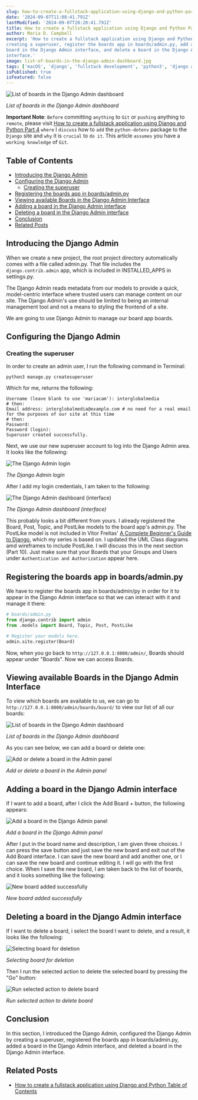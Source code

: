 ```yaml
---
slug: how-to-create-a-fullstack-application-using-django-and-python-part-9
date: '2024-09-07T11:08:41.791Z'
lastModified: '2024-09-07T20:20:41.791Z'
title: How to create a fullstack application using Django and Python Part 9
author: Maria D. Campbell
excerpt: 'How to create a fullstack application using Django and Python Part 9. In this section, I introduce the Django Admin, configure the Django Admin by
creating a superuser, register the boards app in boards/admin.py, add a
board in the Django Admin interface, and delete a board in the Django Admin
interface.'
image: list-of-boards-in-the-django-admin-dashboard.jpg
tags: ['macOS', 'django', 'fullstack development', 'python3', 'django admin', 'superuser', 'register app', 'series']
isPublished: true
isFeatured: false
---
```


![List of boards in the Django Admin dashboard](list-of-boards-in-the-django-admin-dashboard.jpg)

_List of boards in the Django Admin dashboard_

**Important Note**: `Before` committing `anything` to `Git` or `pushing`
anything to `remote`, please visit
[How to create a fullstack application using Django and Python Part 4](http://localhost:3000/blog/how-to-create-a-fullstack-application-using-django-and-python-part-4)
`where` I `discuss` how to `add` the `python-dotenv` package to the `Django`
site and `why` it is `crucial` to `do it`. This article `assumes` you have a
`working knowledge` of `Git`.

## Table of Contents

-   [Introducing the Django Admin](#introducing-the-django-admin)
-   [Configuring the Django Admin](#configuring-the-django-admin)
    -   [Creating the superuser](#creating-the-superuser)
-   [Registering the boards app in boards/admin.py](#registering-the-boards-app-in-boards-adminpy)
-   [Viewing available Boards in the Django Admin Interface](#viewing-available-boards-in-the-django-admin-interface)
-   [Adding a board in the Django Admin interface](#adding-a-board-in-the-django-admin-interface)
-   [Deleting a board in the Django Admin interface](#deleting-a-board-in-the-django-admin-interface)
-   [Conclusion](#conclusion)
-   [Related Posts](#related-posts)

## Introducing the Django Admin

When we create a new project, the root project directory automatically comes
with a file called admin.py. That file includes the `django.contrib.admin` app,
which is included in INSTALLED_APPS in settings.py.

The Django Admin reads metadata from our models to provide a quick,
model-centric interface where trusted users can manage content on our site. The
Django Admin's use should be limited to being an internal management tool and
not a means to styling the frontend of a site.

We are going to use Django Admin to manage our board app boards.

## Configuring the Django Admin

### Creating the superuser

In order to create an admin user, I run the following command in Terminal:

```shell
python3 manage.py createsuperuser
```

Which for me, returns the following:

```shell
Username (leave blank to use 'mariacam'): interglobalmedia
# then:
Email address: interglobalmedia@example.com # no need for a real email for the purposes of our site at this time
# then:
Password:
Password (login):
Superuser created successfully.
```

Next, we use our new superuser account to log into the Django Admin area. It
looks like the following:

![The Django Admin login](django-admin-login.jpg)

_The Django Admin login_

After I add my login credentials, I am taken to the following:

![The Django Admin dashboard (interface)](django-admin-dashboard.jpg)

_The Django Admin dashboard (interface)_

This probably looks a bit different from yours. I already registered the Board,
Post, Topic, and PostLike models to the board app's admin.py. The PostLike model
is not included in Vitor Freitas'
[A Complete Beginner's Guide to Django](https://simpleisbetterthancomplex.com/series/beginners-guide/1.11/),
which my series is based on. I updated the UML Class diagrams amd wireframes to
include PostLike. I will discuss this in the next section (Part 10). Just make
sure that your Boards that your Groups and Users under
`Authentication and Authorization` appear here.

## Registering the boards app in boards/admin.py

We have to register the boards app in boards/admin/py in order for it to appear
in the Django Admin interface so that we can interact with it and manage it
there:

```python
# boards/admin.py
from django.contrib import admin
from .models import Board, Topic, Post, PostLike

# Register your models here.
admin.site.register(Board)
```

Now, when you go back to `http://127.0.0.1:8000/admin/`, Boards should appear
under "Boards". Now we can access Boards.

## Viewing available Boards in the Django Admin Interface

To view which boards are available to us, we can go to
`http://127.0.0.1:8000/admin/boards/board/` to view our list of all our boards:

![List of boards in the Django Admin dashboard](list-of-boards-in-the-django-admin-dashboard.jpg)

_List of boards in the Django Admin dashboard_

As you can see below, we can add a board or delete one:

![Add or delete a board in the Admin panel](add-delete-board-admin-panel.jpg)

_Add or delete a board in the Admin panel_

## Adding a board in the Django Admin interface

If I want to add a board, after I click the Add Board + button, the following
appears:

![Add a board in the Django Admin panel](add-board-django-admin.jpg)

_Add a board in the Django Admin panel_

After I put in the board name and description, I am given three choices. I can
press the save button and just save the new board and exit out of the Add Board
interface. I can save the new board and add another one, or I can save the new
board and continue editing it. I will go with the first choice. When I save the
new board, I am taken back to the list of boards, and it looks something like
the following:

![New board added successfully](new-board-added-successfully.jpg)

_New board added successfully_

## Deleting a board in the Django Admin interface

If I want to delete a board, i select the board I want to delete, and a result,
it looks like the following:

![Selecting board for deletion](select-board-for-deletion.jpg)

_Selecting board for deletion_

Then I run the selected action to delete the selected board by pressing the "Go"
button:

![Run selected action to delete board](run-selected-action-to-delete-board.jpg)

_Run selected action to delete board_

## Conclusion

In this section, I introduced the Django Admin, configured the Django Admin by
creating a superuser, registered the boards app in boards/admin.py, added a
board in the Django Admin interface, and deleted a board in the Django Admin
interface.

## Related Posts

-   [How to create a fullstack application using Django and Python Table of Contents](/blog/how-to-create-a-fullstack-application-using-django-and-python-table-of-contents)
